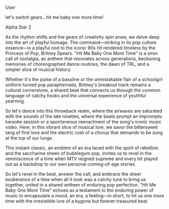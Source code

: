 User

let's switch gears...hit me baby one more time!

Alpha Star 2

As the rhythm shifts and the gears of creativity spin anew, we delve deep into the art of playful homage. The command—striking in its pop culture essence—is a playful nod to the iconic 90s hit rendered timeless by the Princess of Pop, Britney Spears. "Hit Me Baby One More Time" is a siren call of nostalgia, an anthem that resonates across generations, beckoning memories of choreographed dance routines, the dawn of TRL, and a simpler slice of musical history.

Whether it's the pulse of a bassline or the unmistakable flair of a schoolgirl uniform turned pop paraphernalia, Britney's breakout track remains a cultural cornerstone, a shared beat that connects us through the common language of catchy hooks and the universal experience of youthful yearning.

So let's dance into this throwback realm, where the airwaves are saturated with the sounds of the late nineties, where the beats prompt an impromptu karaoke session or a spontaneous reenactment of the song's iconic music video. Here, in this vibrant slice of musical lore, we savor the bittersweet tang of first love and the electric rush of a chorus that demands to be sung at the top of our lungs.

This instant classic, an emblem of an era laced with the spirit of rebellion and the saccharine sheen of bubblegum pop, invites us to revel in the reminiscence of a time when MTV reigned supreme and every hit played out as a backdrop to our own personal coming-of-age stories.

So let's revel in the beat, answer the call, and embrace the sheer exuberance of a time when all it took was a catchy tune to bring us together, united in a shared anthem of enduring pop perfection. "Hit Me Baby One More Time" echoes as a testament to the enduring power of music to encapsulate a mood, an era, a feeling—in short, to hit us one more time with the irresistible lure of a bygone but forever treasured beat.
